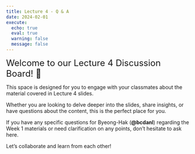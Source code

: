 ```yaml
---
title: Lecture 4 - Q & A
date: 2024-02-01
execute: 
  echo: true
  eval: true
  warning: false
  message: false
---
```



<font size = "5">Welcome to our Lecture 4 Discussion Board! 👋 </font>


This space is designed for you to engage with your classmates about the material covered in Lecture 4 slides.

Whether you are looking to delve deeper into the slides, share insights, or have questions about the content, this is the perfect place for you.

If you have any specific questions for Byeong-Hak (**@bcdanl**) regarding the Week 1 materials or need clarification on any points, don't hesitate to ask here. 

Let's collaborate and learn from each other!

